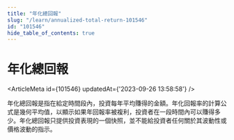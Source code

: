 ```yaml
---
title: "年化總回報"
slug: "/learn/annualized-total-return-101546"
id: "101546"
hide_table_of_contents: true
---
```



# 年化總回報

<ArticleMeta id={101546} updatedAt={'2023-09-26 13:58:58'} />
<div className='border-solid border-b border-t-0 my-4 border-[var(--ifm-color-gray-300)]' />

年化總回報是指在給定時間段內，投資每年平均賺得的金額。年化回報率的計算公式是幾何平均值，以顯示如果年回報率被複利，投資者在一段時間內可以賺得多少。年化總回報只提供投資表現的一個快照，並不能給投資者任何關於其波動性或價格波動的指示。
